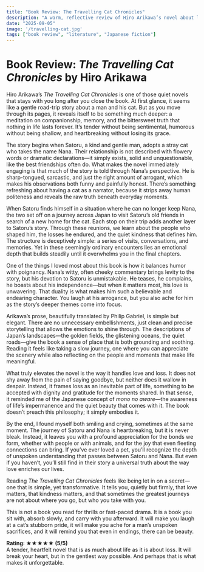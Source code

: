 ```yaml
---
title: "Book Review: The Travelling Cat Chronicles"
description: "A warm, reflective review of Hiro Arikawa’s novel about love, loss, and the unbreakable bond between a man and his cat."
date: "2025-09-05"
image: '/travelling-cat.jpg'
tags: ["book review", "literature", "Japanese fiction"]
---
```


# Book Review: *The Travelling Cat Chronicles* by Hiro Arikawa

Hiro Arikawa’s *The Travelling Cat Chronicles* is one of those quiet novels that stays with you long after you close the book. At first glance, it seems like a gentle road-trip story about a man and his cat. But as you move through its pages, it reveals itself to be something much deeper: a meditation on companionship, memory, and the bittersweet truth that nothing in life lasts forever. It’s tender without being sentimental, humorous without being shallow, and heartbreaking without losing its grace.  

The story begins when Satoru, a kind and gentle man, adopts a stray cat who takes the name Nana. Their relationship is not described with flowery words or dramatic declarations—it simply exists, solid and unquestionable, like the best friendships often do. What makes the novel immediately engaging is that much of the story is told through Nana’s perspective. He is sharp-tongued, sarcastic, and just the right amount of arrogant, which makes his observations both funny and painfully honest. There’s something refreshing about having a cat as a narrator, because it strips away human politeness and reveals the raw truth beneath everyday moments.

When Satoru finds himself in a situation where he can no longer keep Nana, the two set off on a journey across Japan to visit Satoru’s old friends in search of a new home for the cat. Each stop on their trip adds another layer to Satoru’s story. Through these reunions, we learn about the people who shaped him, the losses he endured, and the quiet kindness that defines him. The structure is deceptively simple: a series of visits, conversations, and memories. Yet in these seemingly ordinary encounters lies an emotional depth that builds steadily until it overwhelms you in the final chapters.

One of the things I loved most about this book is how it balances humor with poignancy. Nana’s witty, often cheeky commentary brings levity to the story, but his devotion to Satoru is unmistakable. He teases, he complains, he boasts about his independence—but when it matters most, his love is unwavering. That duality is what makes him such a believable and endearing character. You laugh at his arrogance, but you also ache for him as the story’s deeper themes come into focus.  

Arikawa’s prose, beautifully translated by Philip Gabriel, is simple but elegant. There are no unnecessary embellishments, just clean and precise storytelling that allows the emotions to shine through. The descriptions of Japan’s landscapes—the golden fields, the glistening oceans, the quiet roads—give the book a sense of place that is both grounding and soothing. Reading it feels like taking a slow journey, one where you can appreciate the scenery while also reflecting on the people and moments that make life meaningful.

What truly elevates the novel is the way it handles love and loss. It does not shy away from the pain of saying goodbye, but neither does it wallow in despair. Instead, it frames loss as an inevitable part of life, something to be accepted with dignity and gratitude for the moments shared. In that sense, it reminded me of the Japanese concept of *mono no aware*—the awareness of life’s impermanence and the quiet beauty that comes with it. The book doesn’t preach this philosophy; it simply embodies it.

By the end, I found myself both smiling and crying, sometimes at the same moment. The journey of Satoru and Nana is heartbreaking, but it is never bleak. Instead, it leaves you with a profound appreciation for the bonds we form, whether with people or with animals, and for the joy that even fleeting connections can bring. If you’ve ever loved a pet, you’ll recognize the depth of unspoken understanding that passes between Satoru and Nana. But even if you haven’t, you’ll still find in their story a universal truth about the way love enriches our lives.

Reading *The Travelling Cat Chronicles* feels like being let in on a secret—one that is simple, yet transformative. It tells you, quietly but firmly, that love matters, that kindness matters, and that sometimes the greatest journeys are not about where you go, but who you take with you.  

This is not a book you read for thrills or fast-paced drama. It is a book you sit with, absorb slowly, and carry with you afterward. It will make you laugh at a cat’s stubborn pride, it will make you ache for a man’s unspoken sacrifices, and it will remind you that even in endings, there can be beauty.  

**Rating: ★★★★★ (5/5)**  
A tender, heartfelt novel that is as much about life as it is about loss. It will break your heart, but in the gentlest way possible. And perhaps that is what makes it unforgettable.  

